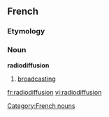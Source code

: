 ==French==
===Etymology===
{{prefix|radio|diffusion|lang=fr}}

===Noun===
'''radiodiffusion'''
# [[broadcasting]]

[[Category:French nouns]]{{attention|fr}}

[[fr:radiodiffusion]]
[[vi:radiodiffusion]]
